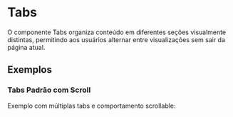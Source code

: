 
<Meta of={TabsStories} />

# Tabs

O componente Tabs organiza conteúdo em diferentes seções visualmente distintas, permitindo aos usuários alternar entre visualizações sem sair da página atual.

<Primary />

<Controls />

## Exemplos

### Tabs Padrão com Scroll

Exemplo com múltiplas tabs e comportamento scrollable:

<Canvas of={TabsStories.Default} />

